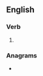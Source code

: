 ==English==

===Verb===
{{head|en|verb form}}

# {{en-third-person singular of|pittle}}

===Anagrams===
* {{anagrams|en|a=eilpstt|Spittle|spittle}}